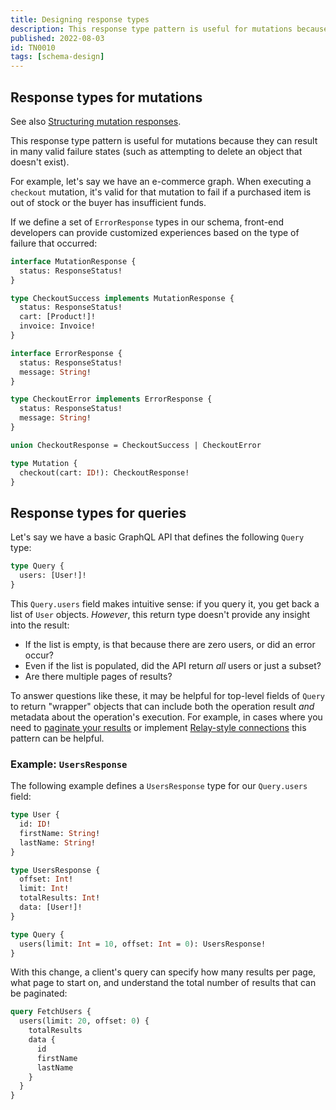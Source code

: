 ```yaml
---
title: Designing response types
description: This response type pattern is useful for mutations because they can result in many valid failure states (such as attempting to delete an object that doesn't exist).
published: 2022-08-03
id: TN0010
tags: [schema-design]
---
```


## Response types for mutations

<Tip>

See also [Structuring mutation responses](/apollo-server/schema/schema#structuring-mutation-responses).

</Tip>

This response type pattern is useful for mutations because they can result in many valid failure states (such as attempting to delete an object that doesn't exist).

For example, let's say we have an e-commerce graph. When executing a `checkout` mutation, it's valid for that mutation to fail if a purchased item is out of stock or the buyer has insufficient funds.

If we define a set of `ErrorResponse` types in our schema, front-end developers can provide customized experiences based on the type of failure that occurred:

```graphql
interface MutationResponse {
  status: ResponseStatus!
}

type CheckoutSuccess implements MutationResponse {
  status: ResponseStatus!
  cart: [Product!]!
  invoice: Invoice!
}

interface ErrorResponse {
  status: ResponseStatus!
  message: String!
}

type CheckoutError implements ErrorResponse {
  status: ResponseStatus!
  message: String!
}

union CheckoutResponse = CheckoutSuccess | CheckoutError

type Mutation {
  checkout(cart: ID!): CheckoutResponse!
}
```

## Response types for queries

Let's say we have a basic GraphQL API that defines the following `Query` type:

```graphql
type Query {
  users: [User!]!
}
```

This `Query.users` field makes intuitive sense: if you query it, you get back a list of `User` objects. _However_, this return type doesn't provide any insight into the result:

- If the list is empty, is that because there are zero users, or did an error occur?
- Even if the list is populated, did the API return _all_ users or just a subset?
- Are there multiple pages of results?

To answer questions like these, it may be helpful for top-level fields of `Query` to return "wrapper" objects that can include both the operation result _and_ metadata about the operation's execution. For example, in cases where you need to [paginate your results](/technotes/TN0027-demand-oriented-schema-design/#a-brief-sidebar-on-pagination-conventions) or implement [Relay-style connections](/technotes/TN0029-relay-style-connections/) this pattern can be helpful.

### Example: `UsersResponse`

The following example defines a `UsersResponse` type for our `Query.users` field:

```graphql
type User {
  id: ID!
  firstName: String!
  lastName: String!
}

type UsersResponse {
  offset: Int!
  limit: Int!
  totalResults: Int!
  data: [User!]!
}

type Query {
  users(limit: Int = 10, offset: Int = 0): UsersResponse!
}
```

With this change, a client's query can specify how many results per page, what page to start on, and understand the total number of results that can be paginated:

```graphql
query FetchUsers {
  users(limit: 20, offset: 0) {
    totalResults
    data {
      id
      firstName
      lastName
    }
  }
}
```
